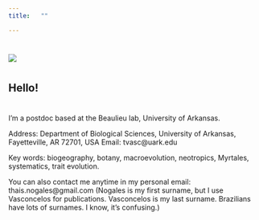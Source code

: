 ```yaml
---
title:   ""

---
```

#
#
#
![](images/index-02.jpg)

# 
#
#
## Hello!
#
I'm a postdoc based at the Beaulieu lab, University of Arkansas. 

Address:
Department of Biological Sciences, University of Arkansas, Fayetteville, AR 72701, USA
Email: 
tvasc@uark.edu

Key words: biogeography, botany, macroevolution, neotropics, Myrtales, systematics, trait evolution.


You can also contact me anytime in my personal email: thais.nogales@gmail.com 
(Nogales is my first surname, but I use Vasconcelos for publications. Vasconcelos is my last surname. Brazilians have lots of surnames. I know, it's confusing.)
